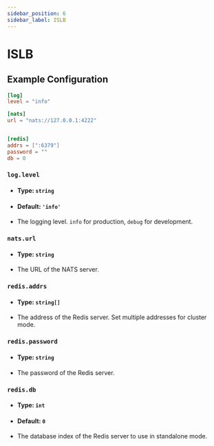 ```yaml
---
sidebar_position: 6
sidebar_label: ISLB
---
```

# ISLB

## Example Configuration

```toml
[log]
level = "info"

[nats]
url = "nats://127.0.0.1:4222"


[redis]
addrs = [":6379"]
password = ""
db = 0
```

### `log.level`

-   #### Type: `string`
-   #### Default: `'info'`
-   The logging level. `info` for production, `debug` for development.

### `nats.url`

-   #### Type: `string`
-   The URL of the NATS server.

### `redis.addrs`

-   #### Type: `string[]`
-   The address of the Redis server. Set multiple addresses for cluster mode.

### `redis.password`

-   #### Type: `string`
-   The password of the Redis server.

### `redis.db`

-   #### Type: `int`
-   #### Default: `0`
-   The database index of the Redis server to use in standalone mode.

